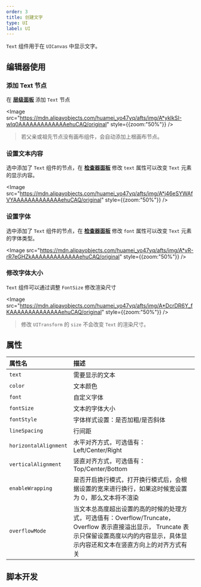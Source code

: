```yaml
---
order: 3
title: 创建文字
type: UI
label: UI
---
```


`Text` 组件用于在 `UICanvas` 中显示文字。

## 编辑器使用

### 添加 Text 节点

在 **[层级面板](/docs/interface/hierarchy/)** 添加 `Text` 节点

<Image src="https://mdn.alipayobjects.com/huamei_yo47yq/afts/img/A*yklkSI-wIq0AAAAAAAAAAAAAehuCAQ/original" style={{zoom:"50%"}} />

> 若父亲或祖先节点没有画布组件，会自动添加上根画布节点。

### 设置文本内容

选中添加了 `Text` 组件的节点，在 **[检查器面板](/docs/interface/inspector)** 修改 `text` 属性可以改变 `Text` 元素的显示内容。

<Image src="https://mdn.alipayobjects.com/huamei_yo47yq/afts/img/A*j46eSYWAfVYAAAAAAAAAAAAAehuCAQ/original" style={{zoom:"50%"}} />

### 设置字体

选中添加了 `Text` 组件的节点，在 **[检查器面板](/docs/interface/inspector)** 修改 `font` 属性可以改变 `Text` 元素的字体类型。

<Image src="https://mdn.alipayobjects.com/huamei_yo47yq/afts/img/A*vR-rR7eGHZkAAAAAAAAAAAAAehuCAQ/original" style={{zoom:"50%"}} />

### 修改字体大小

`Text` 组件可以通过调整 `FontSize` 修改渲染尺寸

<Image src="https://mdn.alipayobjects.com/huamei_yo47yq/afts/img/A*DcrDR6Y_fKAAAAAAAAAAAAAAehuCAQ/original" style={{zoom:"50%"}} />

> 修改 `UITransform` 的 `size` 不会改变 `Text` 的渲染尺寸。

## 属性

| 属性名 | 描述 |
| :-- | :-- |
| `text` | 需要显示的文本 |
| `color` | 文本颜色 |
| `font` | 自定义字体 |
| `fontSize` | 文本的字体大小 |
| `fontStyle` | 字体样式设置：是否加粗/是否斜体 |
| `lineSpacing` | 行间距 |
| `horizontalAlignment` | 水平对齐方式，可选值有：Left/Center/Right |
| `verticalAlignment` | 竖直对齐方式，可选值有：Top/Center/Bottom |
| `enableWrapping` | 是否开启换行模式，打开换行模式后，会根据设置的宽来进行换行，如果这时候宽设置为 0，那么文本将不渲染 |
| `overflowMode` | 当文本总高度超出设置的高的时候的处理方式，可选值有：Overflow/Truncate， Overflow 表示直接溢出显示， Truncate 表示只保留设置高度以内的内容显示，具体显示内容还和文本在竖直方向上的对齐方式有关 |

## 脚本开发

<Playground href="/embed/ui-Text" />
